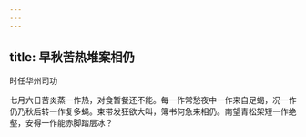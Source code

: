 ```yaml
---
---
---
```

title: 早秋苦热堆案相仍
---



时任华州司功


七月六日苦炎蒸一作热，对食暂餐还不能。每一作常愁夜中一作来自足蝎，况一作仍乃秋后转一作复多蝇。束带发狂欲大叫，簿书何急来相仍。南望青松架短一作绝壑，安得一作能赤脚踏层冰？